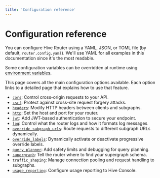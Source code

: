```yaml
---
title: 'Configuration reference'
---
```


# Configuration reference

You can configure Hive Router using a YAML, JSON, or TOML file (by default, `router.config.yaml`).
We'll use YAML for all examples in this documentation since it's the most readable.

Some configuration variables can be overridden at runtime using
[environment variables](./environment-variables).

This page covers all the main configuration options available. Each option links to a detailed page
that explains how to use that feature.

- [`cors`](./configuration/cors): Control cross-origin requests to your API.
- [`csrf`](./configuration/csrf): Protect against cross-site request forgery attacks.
- [`headers`](./configuration/headers): Modify HTTP headers between clients and subgraphs.
- [`http`](./configuration/http): Set the host and port for your router.
- [`jwt`](./configuration/jwt): Add JWT-based authentication to secure your endpoint.
- [`log`](./configuration/log): Control what the router logs and how it formats log messages.
- [`override_subgraph_urls`](./configuration/override_subgraph_urls): Route requests to different
  subgraph URLs dynamically.
- [`override_labels`](./configuration/override_labels): Dynamically activate or deactivate
  progressive override labels.
- [`query_planner`](./configuration/query_planner): Add safety limits and debugging for query
  planning.
- [`supergraph`](./configuration/supergraph): Tell the router where to find your supergraph schema.
- [`traffic_shaping`](./configuration/traffic_shaping): Manage connection pooling and request
  handling to subgraphs.
- [`usage_reporting`](./configuration/usage_reporting): Configure usage reporting to Hive Console.
